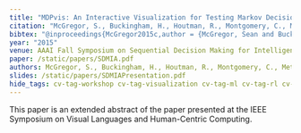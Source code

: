 ```yaml
---
title: "MDPvis: An Interactive Visualization for Testing Markov Decision Processes"
citation: "McGregor, S., Buckingham, H., Houtman, R., Montgomery, C., Metoyer, R., & Dietterich, T. G. (2015). MDPvis: An Interactive Visualization for Testing Markov Decision Processes. In AAAI Fall Symposium on Sequential Decision Making for Intelligent Agents."
bibtex: "@inproceedings{McGregor2015c,author = {McGregor, Sean and Buckingham, Hailey and Houtman, Rachel and Montgomery, Claire and Metoyer, Ronald and Dietterich, Thomas G},booktitle = {AAAI Fall Symposium on Sequential Decision Making for Intelligent Agents},title = {{MDPvis: An Interactive Visualization for Testing Markov Decision Processes}},year = {2015}}"
year: "2015"
venue: AAAI Fall Symposium on Sequential Decision Making for Intelligent Agents
paper: /static/papers/SDMIA.pdf
authors: McGregor, S., Buckingham, H., Houtman, R., Montgomery, C., Metoyer, R., & Dietterich, T. G.
slides: /static/papers/SDMIAPresentation.pdf
hide_tags: cv-tag-workshop cv-tag-visualization cv-tag-ml cv-tag-rl cv-tag-peer-reviewed cv-tag-safety
---
```

This paper is an extended abstract of the paper presented at the IEEE Symposium on Visual Languages and Human-Centric Computing.
